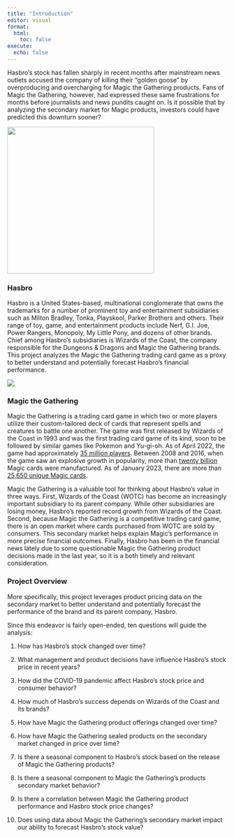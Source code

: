 ```yaml
---
title: "Introduction"
editor: visual
format:
  html:
    toc: false
execute:
  echo: false
---
```


Hasbro's stock has fallen sharply in recent months after mainstream news outlets accused the company of killing their "golden goose" by overproducing and overcharging for Magic the Gathering products. Fans of Magic the Gathering, however, had expressed these same frustrations for months before journalists and news pundits caught on. Is it possible that by analyzing the secondary market for Magic products, investors could have predicted this downturn sooner?

![](website_images/Hasbro-logo-featured.jpg){fig-alt="Hasbro logo and iconic brands" fig-align="center" width="336"}

### Hasbro

Hasbro is a United States-based, multinational conglomerate that owns the trademarks for a number of prominent toy and entertainment subsidiaries such as Milton Bradley, Tonka, Playskool, Parker Brothers and others. Their range of toy, game, and entertainment products include Nerf, G.I. Joe, Power Rangers, Monopoly, My Little Pony, and dozens of other brands. Chief among Hasbro's subsidiaries is Wizards of the Coast, the company responsible for the Dungeons & Dragons and Magic the Gathering brands. This project analyzes the Magic the Gathering trading card game as a proxy to better understand and potentially forecast Hasbro's financial performance.

![](website_images/Magic-the-Gathering-logo.png){fig-align="center"}

### Magic the Gathering

Magic the Gathering is a trading card game in which two or more players utilize their custom-tailored deck of cards that represent spells and creatures to battle one another. The game was first released by Wizards of the Coast in 1993 and was the first trading card game of its kind, soon to be followed by similar games like Pokemon and Yu-gi-oh. As of April 2022, the game had approximately [35 million players](https://www.businessinsider.com/magic-the-gathering-announces-10-million-esports-program-for-2019-2018-12). Between 2008 and 2016, when the game saw an explosive growth in popularity, more than [twenty billion](https://en.wikipedia.org/wiki/Magic:_The_Gathering) Magic cards were manufactured. As of January 2023, there are more than [25,650 unique Magic cards](https://gatherer.wizards.com/Pages/Search/Default.aspx?page=256&output=compact&action=advanced&type=%7C%5B%22Artifact%22%5D%7C%5B%22Conspiracy%22%5D%7C%5B%22Creature%22%5D%7C%5B%22Enchantment%22%5D%7C%5B%22Instant%22%5D%7C%5B%22Land%22%5D%7C%5B%22Phenomenon%22%5D%7C%5B%22Plane%22%5D%7C%5B%22Planeswalker%22%5D%7C%5B%22Scheme%22%5D%7C%5B%22Sorcery%22%5D%7C%5B%22Vanguard%22%5D).

Magic the Gathering is a valuable tool for thinking about Hasbro's value in three ways. First, Wizards of the Coast (WOTC) has become an increasingly important subsidiary to its parent company. While other subsidiaries are losing money, Hasbro's reported record growth from Wizards of the Coast. Second, because Magic the Gathering is a competitive trading card game, there is an open market where cards purchased from WOTC are sold by consumers. This secondary market helps explain Magic's performance in more precise financial outcomes. Finally, Hasbro has been in the financial news lately due to some questionable Magic the Gathering product decisions made in the last year, so it is a both timely and relevant consideration.

### Project Overview

More specifically, this project leverages product pricing data on the secondary market to better understand and potentially forecast the performance of the brand and its parent company, Hasbro.

Since this endeavor is fairly open-ended, ten questions will guide the analysis:

1.  How has Hasbro's stock changed over time?

2.  What management and product decisions have influence Hasbro's stock price in recent years?

3.  How did the COVID-19 pandemic affect Hasbro's stock price and consumer behavior?

4.  How much of Hasbro's success depends on Wizards of the Coast and its brands?

5.  How have Magic the Gathering product offerings changed over time?

6.  How have Magic the Gathering sealed products on the secondary market changed in price over time?

7.  Is there a seasonal component to Hasbro's stock based on the release of Magic the Gathering products?

8.  Is there a seasonal component to Magic the Gathering's products secondary market behavior?

9.  Is there a correlation between Magic the Gathering product performance and Hasbro stock price changes?

10. Does using data about Magic the Gathering's secondary market impact our ability to forecast Hasbro's stock value?
